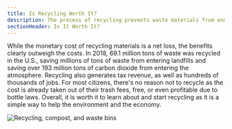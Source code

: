 ```yaml
---
title: Is Recycling Worth It?
description: The process of recycling prevents waste materials from ending up in landfills
sectionHeader: Is It Worth It?
---
```


While the monetary cost of recycling materials is a net loss, the benefits clearly outweigh the costs.
In 2018, 69.1 million tons of waste was recycled in the U.S., saving millions of tons of waste from entering landfills and saving over 193 million tons of carbon dioxide from entering the atmosphere.
Recycling also generates tax revenue, as well as hundreds of thousands of jobs.
For most citizens, there's no reason not to recycle as the cost is already taken out of their trash fees, free, or even profitable due to bottle laws.
Overall, it is worth it to learn about and start recycling as it is a simple way to help the environment and the economy.

<img src="/images/rec_worth.avif" alt="Recycling, compost, and waste bins" />
